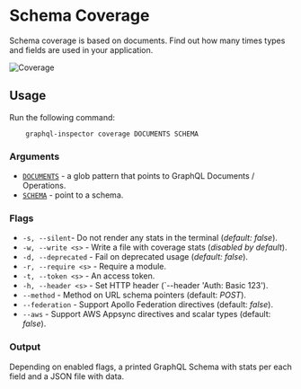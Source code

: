 # Schema Coverage

Schema coverage is based on documents. Find out how many times types and fields are used in your application.


![Coverage](/assets/img/cli/coverage.jpg)

## Usage

Run the following command:

```
    graphql-inspector coverage DOCUMENTS SCHEMA
```

### Arguments

- [`DOCUMENTS`](../api/documents) - a glob pattern that points to GraphQL Documents / Operations.
- [`SCHEMA`](../api/schema) - point to a schema.

### Flags

- `-s, --silent`- Do not render any stats in the terminal (_default: false_).
- `-w, --write <s>` - Write a file with coverage stats (_disabled by default_).
- `-d, --deprecated` - Fail on deprecated usage (_default: false_).
- `-r, --require <s>` - Require a module.
- `-t, --token <s>` - An access token.
- `-h, --header <s>` - Set HTTP header (`--header 'Auth: Basic 123').
- `--method` - Method on URL schema pointers (default: _POST_).
- `--federation` - Support Apollo Federation directives (default: _false_).
- `--aws` - Support AWS Appsync directives and scalar types (default: _false_).

### Output

Depending on enabled flags, a printed GraphQL Schema with stats per each field and a JSON file with data.
